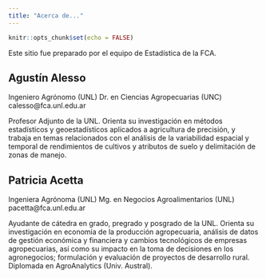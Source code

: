 ```yaml
---
title: "Acerca de..."
---
```


```r
knitr::opts_chunk$set(echo = FALSE)
```

Este sitio fue preparado por el equipo de Estadística de la FCA.


## Agustín Alesso

Ingeniero Agrónomo (UNL)
Dr. en Ciencias Agropecuarias (UNC)
calesso@fca.unl.edu.ar

Profesor Adjunto de la UNL. Orienta su investigación en métodos estadísticos y geoestadísticos aplicados a agricultura de precisión, y trabaja en temas relacionados con el análisis de la variabilidad espacial y temporal de rendimientos de cultivos y atributos de suelo y delimitación de zonas de manejo.


## Patricia Acetta

Ingeniera Agrónoma (UNL)
Mg. en Negocios Agroalimentarios (UNL)
pacetta@fca.unl.edu.ar

Ayudante de cátedra en grado, pregrado y posgrado de la UNL. Orienta su investigación en economía de la producción agropecuaria, análisis de datos de gestión económica y financiera y cambios tecnológicos de empresas agropecuarias, así como su impacto en la toma de decisiones en los agronegocios; formulación y evaluación de proyectos de desarrollo rural. Diplomada en AgroAnalytics (Univ. Austral). 